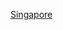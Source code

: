 {{Year in country category|2|0|0|0|新加坡|亞洲||}}
[[Category:2000年東南亞|Singapore]]

{{Commons category|2000 in Singapore}}
